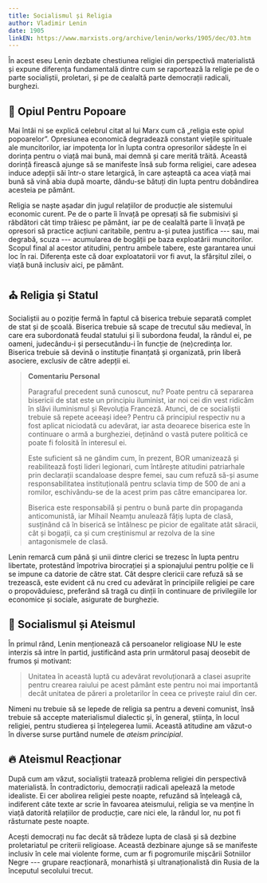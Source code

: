 ```yaml
---
title: Socialismul și Religia
author: Vladimir Lenin
date: 1905
linkEN: https://www.marxists.org/archive/lenin/works/1905/dec/03.htm
---
```


În acest eseu Lenin dezbate chestiunea religiei din perspectivă materialistă și expune diferența fundamentală dintre cum se raportează la religie pe de o parte socialiștii, proletari, și pe de cealaltă parte democrații radicali, burghezi.

## 💊 Opiul Pentru Popoare

Mai întâi ni se explică celebrul citat al lui Marx cum că „religia este opiul popoarelor”. Opresiunea economică degradează constant viețile spirituale ale muncitorilor, iar impotența lor în lupta contra opresorilor sădește în ei dorința pentru o viață mai bună, mai demnă și care merită trăită. Această dorință firească ajunge să se manifeste însă sub forma religiei, care adesea induce adepții săi într-o stare letargică, în care așteaptă ca acea viață mai bună să vină abia după moarte, dându-se bătuți din lupta pentru dobândirea acesteia pe pământ.

Religia se naște așadar din jugul relațiilor de producție ale sistemului economic curent. Pe de o parte îi învață pe opresați să fie submisivi și răbdători cât timp trăiesc pe pământ, iar pe de cealaltă parte îi învață pe opresori să practice acțiuni caritabile, pentru a-și putea justifica --- sau, mai degrabă, scuza --- acumularea de bogății pe baza exploatării muncitorilor. Scopul final al acestor atitudini, pentru ambele tabere, este garantarea unui loc în rai. Diferența este că doar exploatatorii vor fi avut, la sfârșitul zilei, o viață bună inclusiv aici, pe pământ.

## ⛪️ Religia și Statul

Socialiștii au o poziție fermă în faptul că biserica trebuie separată complet de stat și de școală. Biserica trebuie să scape de trecutul său medieval, în care era subordonată feudal statului și îi subordona feudal, la rândul ei, pe oameni, judecându-i și persecutându-i în funcție de (ne)credința lor. Biserica trebuie să devină o instituție finanțată și organizată, prin liberă asociere, exclusiv de către adepții ei.

> **Comentariu Personal**
>
> Paragraful precedent sună cunoscut, nu? Poate pentru că separarea bisericii de stat este un principiu iluminist, iar noi cei din vest ridicăm în slăvi iluminismul și Revoluția Franceză. Atunci, de ce socialiștii trebuie să repete aceeași idee? Pentru că principiul respectiv nu a fost aplicat niciodată cu adevărat, iar asta deoarece biserica este în continuare o armă a burgheziei, deținând o vastă putere politică ce poate fi folosită în interesul ei.
>
> Este suficient să ne gândim cum, în prezent, BOR umanizează și reabilitează foști lideri legionari, cum întărește atitudini patriarhale prin declarații scandaloase despre femei, sau cum refuză să-și asume responsabilitatea instituțională pentru sclavia timp de 500 de ani a romilor, eschivându-se de la acest prim pas către emanciparea lor.
>
> Biserica este responsabilă și pentru o bună parte din propaganda anticomunistă, iar Mihail Neamțu anulează fățiș lupta de clasă, susținând că în biserică se întâlnesc pe picior de egalitate atât săracii, cât și bogații, ca și cum creștinismul ar rezolva de la sine antagonismele de clasă.

Lenin remarcă cum până și unii dintre clerici se trezesc în lupta pentru libertate, protestând împotriva birocrației și a spionajului pentru poliție ce li se impune ca datorie de către stat. Cât despre clericii care refuză să se trezească, este evident că nu cred cu adevărat în principiile religiei pe care o propovăduiesc, preferând să tragă cu dinții în continuare de privilegiile lor economice și sociale, asigurate de burghezie.

## 🌹 Socialismul și Ateismul

În primul rând, Lenin menționează că persoanelor religioase NU le este interzis să intre în partid, justificând asta prin următorul pasaj deosebit de frumos și motivant:

> Unitatea în această luptă cu adevărat revoluționară a clasei asuprite pentru crearea raiului pe acest pământ este pentru noi mai importantă decât unitatea de păreri a proletarilor în ceea ce privește raiul din cer.

Nimeni nu trebuie să se lepede de religia sa pentru a deveni comunist, însă trebuie să accepte materialismul dialectic și, în general, știința, în locul religiei, pentru studierea și înțelegerea lumii. Această atitudine am văzut-o în diverse surse purtând numele de _ateism principial_.

## 🔥 Ateismul Reacționar

După cum am văzut, socialiștii tratează problema religiei din perspectivă materialistă. În contradictoriu, democrații radicali apelează la metode idealiste. Ei cer abolirea religiei peste noapte, refuzând să înțeleagă că, indiferent câte texte ar scrie în favoarea ateismului, religia se va menține în viață datorită relațiilor de producție, care nici ele, la rândul lor, nu pot fi răsturnate peste noapte.

Acești democrați nu fac decât să trădeze lupta de clasă și să dezbine proletariatul pe criterii religioase. Această dezbinare ajunge să se manifeste inclusiv în cele mai violente forme, cum ar fi pogromurile mișcării Sotniilor Negre --- grupare reacționară, monarhistă și ultranaționalistă din Rusia de la începutul secolului trecut.
